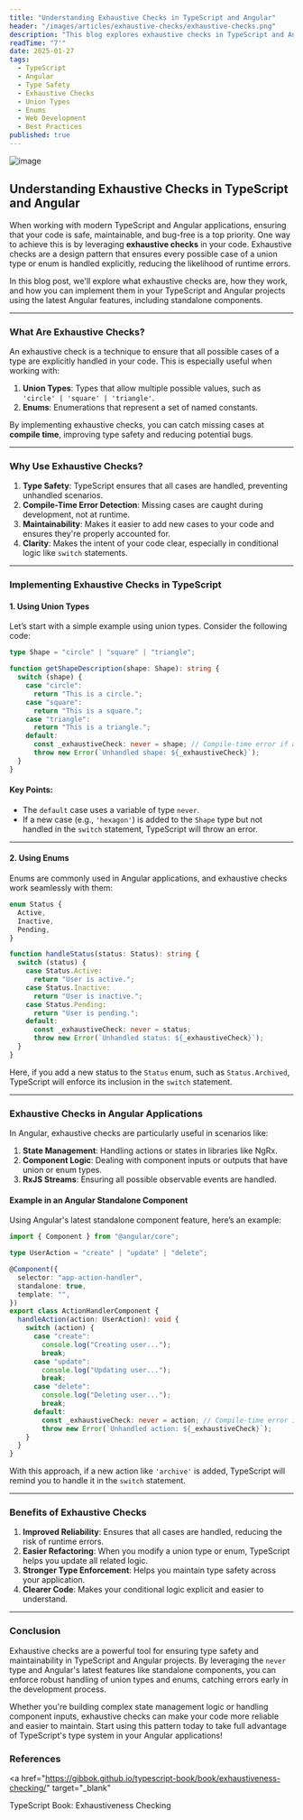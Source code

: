 ```yaml
---
title: "Understanding Exhaustive Checks in TypeScript and Angular"
header: "/images/articles/exhaustive-checks/exhaustive-checks.png"
description: "This blog explores exhaustive checks in TypeScript and Angular, showcasing how they enhance type safety and maintainability. It includes examples with union types, enums, and Angular's standalone components, highlighting the importance of handling all possible cases to prevent errors."
readTime: "7'"
date: 2025-01-27
tags:
  - TypeScript
  - Angular
  - Type Safety
  - Exhaustive Checks
  - Union Types
  - Enums
  - Web Development
  - Best Practices
published: true
---
```


![image](/images/articles/exhaustive-checks/exhaustive-checks.png)

## Understanding Exhaustive Checks in TypeScript and Angular

When working with modern TypeScript and Angular applications, ensuring that your code is safe, maintainable, and bug-free is a top priority. One way to achieve this is by leveraging **exhaustive checks** in your code. Exhaustive checks are a design pattern that ensures every possible case of a union type or enum is handled explicitly, reducing the likelihood of runtime errors.

In this blog post, we'll explore what exhaustive checks are, how they work, and how you can implement them in your TypeScript and Angular projects using the latest Angular features, including standalone components.

---

### What Are Exhaustive Checks?

An exhaustive check is a technique to ensure that all possible cases of a type are explicitly handled in your code. This is especially useful when working with:

1. **Union Types**: Types that allow multiple possible values, such as `'circle' | 'square' | 'triangle'`.
2. **Enums**: Enumerations that represent a set of named constants.

By implementing exhaustive checks, you can catch missing cases at **compile time**, improving type safety and reducing potential bugs.

---

### Why Use Exhaustive Checks?

1. **Type Safety**: TypeScript ensures that all cases are handled, preventing unhandled scenarios.
2. **Compile-Time Error Detection**: Missing cases are caught during development, not at runtime.
3. **Maintainability**: Makes it easier to add new cases to your code and ensures they're properly accounted for.
4. **Clarity**: Makes the intent of your code clear, especially in conditional logic like `switch` statements.

---

### Implementing Exhaustive Checks in TypeScript

#### 1. Using Union Types

Let’s start with a simple example using union types. Consider the following code:

```typescript
type Shape = "circle" | "square" | "triangle";

function getShapeDescription(shape: Shape): string {
  switch (shape) {
    case "circle":
      return "This is a circle.";
    case "square":
      return "This is a square.";
    case "triangle":
      return "This is a triangle.";
    default:
      const _exhaustiveCheck: never = shape; // Compile-time error if a case is missing
      throw new Error(`Unhandled shape: ${_exhaustiveCheck}`);
  }
}
```

#### Key Points:

- The `default` case uses a variable of type `never`.
- If a new case (e.g., `'hexagon'`) is added to the `Shape` type but not handled in the `switch` statement, TypeScript will throw an error.

---

#### 2. Using Enums

Enums are commonly used in Angular applications, and exhaustive checks work seamlessly with them:

```typescript
enum Status {
  Active,
  Inactive,
  Pending,
}

function handleStatus(status: Status): string {
  switch (status) {
    case Status.Active:
      return "User is active.";
    case Status.Inactive:
      return "User is inactive.";
    case Status.Pending:
      return "User is pending.";
    default:
      const _exhaustiveCheck: never = status;
      throw new Error(`Unhandled status: ${_exhaustiveCheck}`);
  }
}
```

Here, if you add a new status to the `Status` enum, such as `Status.Archived`, TypeScript will enforce its inclusion in the `switch` statement.

---

### Exhaustive Checks in Angular Applications

In Angular, exhaustive checks are particularly useful in scenarios like:

1. **State Management**: Handling actions or states in libraries like NgRx.
2. **Component Logic**: Dealing with component inputs or outputs that have union or enum types.
3. **RxJS Streams**: Ensuring all possible observable events are handled.

#### Example in an Angular Standalone Component

Using Angular's latest standalone component feature, here’s an example:

```typescript
import { Component } from "@angular/core";

type UserAction = "create" | "update" | "delete";

@Component({
  selector: "app-action-handler",
  standalone: true,
  template: "",
})
export class ActionHandlerComponent {
  handleAction(action: UserAction): void {
    switch (action) {
      case "create":
        console.log("Creating user...");
        break;
      case "update":
        console.log("Updating user...");
        break;
      case "delete":
        console.log("Deleting user...");
        break;
      default:
        const _exhaustiveCheck: never = action; // Compile-time error if a case is missing
        throw new Error(`Unhandled action: ${_exhaustiveCheck}`);
    }
  }
}
```

With this approach, if a new action like `'archive'` is added, TypeScript will remind you to handle it in the `switch` statement.

---

### Benefits of Exhaustive Checks

1. **Improved Reliability**: Ensures that all cases are handled, reducing the risk of runtime errors.
2. **Easier Refactoring**: When you modify a union type or enum, TypeScript helps you update all related logic.
3. **Stronger Type Enforcement**: Helps you maintain type safety across your application.
4. **Clearer Code**: Makes your conditional logic explicit and easier to understand.

---

### Conclusion

Exhaustive checks are a powerful tool for ensuring type safety and maintainability in TypeScript and Angular projects. By leveraging the `never` type and Angular's latest features like standalone components, you can enforce robust handling of union types and enums, catching errors early in the development process.

Whether you're building complex state management logic or handling component inputs, exhaustive checks can make your code more reliable and easier to maintain. Start using this pattern today to take full advantage of TypeScript's type system in your Angular applications!

### References

<a
  href="https://gibbok.github.io/typescript-book/book/exhaustiveness-checking/"
  target="_blank"
>
  TypeScript Book: Exhaustiveness Checking
</a>
